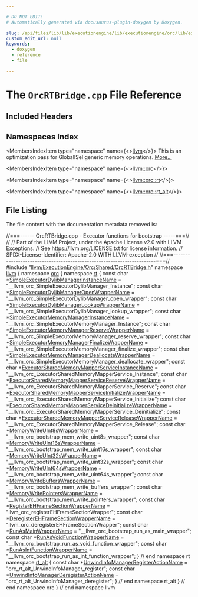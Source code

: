 ```yaml
---

# DO NOT EDIT!
# Automatically generated via docusaurus-plugin-doxygen by Doxygen.

slug: /api/files/lib/lib/executionengine/lib/executionengine/orc/lib/executionengine/orc/shared/orcrtbridge-cpp
custom_edit_url: null
keywords:
  - doxygen
  - reference
  - file

---
```





# The `OrcRTBridge.cpp` File Reference

<DoxygenPage pluginConfig={pluginConfig}>



## Included Headers

<IncludesList>
<IncludesListItem
  filePath="llvm/ExecutionEngine/Orc/Shared/OrcRTBridge.h"
  permalink="/docs/api/files/include/include/llvm/include/llvm/executionengine/include/llvm/executionengine/orc/include/llvm/executionengine/orc/shared/orcrtbridge-h"
  isLocal="true" />
</IncludesList>

## Namespaces Index

<MembersIndex>

<MembersIndexItem
  type="namespace"
  name={<><a href="/docs/api/namespaces/llvm">llvm</a></>}>
This is an optimization pass for GlobalISel generic memory operations. <a href="/docs/api/namespaces/llvm/#details">More...</a>
</MembersIndexItem>

<MembersIndexItem
  type="namespace"
  name={<><a href="/docs/api/namespaces/llvm/orc">llvm::orc</a></>}>
</MembersIndexItem>

<MembersIndexItem
  type="namespace"
  name={<><a href="/docs/api/namespaces/llvm/orc/rt">llvm::orc::rt</a></>}>
</MembersIndexItem>

<MembersIndexItem
  type="namespace"
  name={<><a href="/docs/api/namespaces/llvm/orc/rt-alt">llvm::orc::rt_alt</a></>}>
</MembersIndexItem>

</MembersIndex>


## File Listing

The file content with the documentation metadata removed is:

<ProgramListing>

<Link id="l00001" /><CodeLine lineNumber="1"><Highlight kind="comment">//===------ OrcRTBridge.cpp - Executor functions for bootstrap -----===//</Highlight><Highlight kind="normal"></Highlight></CodeLine>
<Link id="l00002" /><CodeLine lineNumber="2"><Highlight kind="normal"></Highlight><Highlight kind="comment">//</Highlight><Highlight kind="normal"></Highlight></CodeLine>
<Link id="l00003" /><CodeLine lineNumber="3"><Highlight kind="normal"></Highlight><Highlight kind="comment">// Part of the LLVM Project, under the Apache License v2.0 with LLVM Exceptions.</Highlight><Highlight kind="normal"></Highlight></CodeLine>
<Link id="l00004" /><CodeLine lineNumber="4"><Highlight kind="normal"></Highlight><Highlight kind="comment">// See https://llvm.org/LICENSE.txt for license information.</Highlight><Highlight kind="normal"></Highlight></CodeLine>
<Link id="l00005" /><CodeLine lineNumber="5"><Highlight kind="normal"></Highlight><Highlight kind="comment">// SPDX-License-Identifier: Apache-2.0 WITH LLVM-exception</Highlight><Highlight kind="normal"></Highlight></CodeLine>
<Link id="l00006" /><CodeLine lineNumber="6"><Highlight kind="normal"></Highlight><Highlight kind="comment">//</Highlight><Highlight kind="normal"></Highlight></CodeLine>
<Link id="l00007" /><CodeLine lineNumber="7"><Highlight kind="normal"></Highlight><Highlight kind="comment">//===----------------------------------------------------------------------===//</Highlight><Highlight kind="normal"></Highlight></CodeLine>
<Link id="l00008" /><CodeLine lineNumber="8"><Highlight kind="normal"></Highlight></CodeLine>
<Link id="l00009" /><CodeLine lineNumber="9"><Highlight kind="normal"></Highlight><Highlight kind="preprocessor">#include &quot;<a href="/docs/api/files/include/include/llvm/include/llvm/executionengine/include/llvm/executionengine/orc/include/llvm/executionengine/orc/shared/orcrtbridge-h">llvm/ExecutionEngine/Orc/Shared/OrcRTBridge.h</a>&quot;</Highlight><Highlight kind="normal"></Highlight></CodeLine>
<Link id="l00010" /><CodeLine lineNumber="10"><Highlight kind="normal"></Highlight></CodeLine>
<Link id="l00011" /><CodeLine lineNumber="11"><Highlight kind="normal"></Highlight><Highlight kind="keyword">namespace </Highlight><Highlight kind="normal"><a href="/docs/api/namespaces/llvm">llvm</a> &#123;</Highlight></CodeLine>
<Link id="l00012" /><CodeLine lineNumber="12"><Highlight kind="normal"></Highlight><Highlight kind="keyword">namespace </Highlight><Highlight kind="normal"><a href="/docs/api/namespaces/llvm/orc">orc</a> &#123;</Highlight></CodeLine>
<Link id="l00013" /><CodeLine lineNumber="13"><Highlight kind="normal"></Highlight><Highlight kind="keyword">namespace </Highlight><Highlight kind="normal"><a href="/docs/api/namespaces/llvm/orc/rt">rt</a> &#123;</Highlight></CodeLine>
<Link id="l00014" /><CodeLine lineNumber="14"><Highlight kind="normal"></Highlight></CodeLine>
<Link id="l00015" /><CodeLine lineNumber="15" lineLink="/docs/api/namespaces/llvm/orc/rt/#ae5000e68c40d7a033515b57676e2b59c"><Highlight kind="normal"></Highlight><Highlight kind="keyword">const</Highlight><Highlight kind="normal"> </Highlight><Highlight kind="keywordtype">char</Highlight><Highlight kind="normal"> &#42;<a href="/docs/api/namespaces/llvm/orc/rt/#ae5000e68c40d7a033515b57676e2b59c">SimpleExecutorDylibManagerInstanceName</a> =</Highlight></CodeLine>
<Link id="l00016" /><CodeLine lineNumber="16"><Highlight kind="normal">    </Highlight><Highlight kind="stringliteral">&quot;&#95;&#95;llvm&#95;orc&#95;SimpleExecutorDylibManager&#95;Instance&quot;</Highlight><Highlight kind="normal">;</Highlight></CodeLine>
<Link id="l00017" /><CodeLine lineNumber="17" lineLink="/docs/api/namespaces/llvm/orc/rt/#a86bb4954899f7b8d42b5c1efed3aff24"><Highlight kind="normal"></Highlight><Highlight kind="keyword">const</Highlight><Highlight kind="normal"> </Highlight><Highlight kind="keywordtype">char</Highlight><Highlight kind="normal"> &#42;<a href="/docs/api/namespaces/llvm/orc/rt/#a86bb4954899f7b8d42b5c1efed3aff24">SimpleExecutorDylibManagerOpenWrapperName</a> =</Highlight></CodeLine>
<Link id="l00018" /><CodeLine lineNumber="18"><Highlight kind="normal">    </Highlight><Highlight kind="stringliteral">&quot;&#95;&#95;llvm&#95;orc&#95;SimpleExecutorDylibManager&#95;open&#95;wrapper&quot;</Highlight><Highlight kind="normal">;</Highlight></CodeLine>
<Link id="l00019" /><CodeLine lineNumber="19" lineLink="/docs/api/namespaces/llvm/orc/rt/#a9dc7ccbe616e10eaa1e40ab3ef4e1cd0"><Highlight kind="normal"></Highlight><Highlight kind="keyword">const</Highlight><Highlight kind="normal"> </Highlight><Highlight kind="keywordtype">char</Highlight><Highlight kind="normal"> &#42;<a href="/docs/api/namespaces/llvm/orc/rt/#a9dc7ccbe616e10eaa1e40ab3ef4e1cd0">SimpleExecutorDylibManagerLookupWrapperName</a> =</Highlight></CodeLine>
<Link id="l00020" /><CodeLine lineNumber="20"><Highlight kind="normal">    </Highlight><Highlight kind="stringliteral">&quot;&#95;&#95;llvm&#95;orc&#95;SimpleExecutorDylibManager&#95;lookup&#95;wrapper&quot;</Highlight><Highlight kind="normal">;</Highlight></CodeLine>
<Link id="l00021" /><CodeLine lineNumber="21"><Highlight kind="normal"></Highlight></CodeLine>
<Link id="l00022" /><CodeLine lineNumber="22" lineLink="/docs/api/namespaces/llvm/orc/rt/#aefed2faa1885d142243754bc19726f68"><Highlight kind="normal"></Highlight><Highlight kind="keyword">const</Highlight><Highlight kind="normal"> </Highlight><Highlight kind="keywordtype">char</Highlight><Highlight kind="normal"> &#42;<a href="/docs/api/namespaces/llvm/orc/rt/#aefed2faa1885d142243754bc19726f68">SimpleExecutorMemoryManagerInstanceName</a> =</Highlight></CodeLine>
<Link id="l00023" /><CodeLine lineNumber="23"><Highlight kind="normal">    </Highlight><Highlight kind="stringliteral">&quot;&#95;&#95;llvm&#95;orc&#95;SimpleExecutorMemoryManager&#95;Instance&quot;</Highlight><Highlight kind="normal">;</Highlight></CodeLine>
<Link id="l00024" /><CodeLine lineNumber="24" lineLink="/docs/api/namespaces/llvm/orc/rt/#a75e31b039e3f8f9d74a5ecc9fc4445e9"><Highlight kind="normal"></Highlight><Highlight kind="keyword">const</Highlight><Highlight kind="normal"> </Highlight><Highlight kind="keywordtype">char</Highlight><Highlight kind="normal"> &#42;<a href="/docs/api/namespaces/llvm/orc/rt/#a75e31b039e3f8f9d74a5ecc9fc4445e9">SimpleExecutorMemoryManagerReserveWrapperName</a> =</Highlight></CodeLine>
<Link id="l00025" /><CodeLine lineNumber="25"><Highlight kind="normal">    </Highlight><Highlight kind="stringliteral">&quot;&#95;&#95;llvm&#95;orc&#95;SimpleExecutorMemoryManager&#95;reserve&#95;wrapper&quot;</Highlight><Highlight kind="normal">;</Highlight></CodeLine>
<Link id="l00026" /><CodeLine lineNumber="26" lineLink="/docs/api/namespaces/llvm/orc/rt/#a1386745ca3127ba6afbb98a00984da28"><Highlight kind="normal"></Highlight><Highlight kind="keyword">const</Highlight><Highlight kind="normal"> </Highlight><Highlight kind="keywordtype">char</Highlight><Highlight kind="normal"> &#42;<a href="/docs/api/namespaces/llvm/orc/rt/#a1386745ca3127ba6afbb98a00984da28">SimpleExecutorMemoryManagerFinalizeWrapperName</a> =</Highlight></CodeLine>
<Link id="l00027" /><CodeLine lineNumber="27"><Highlight kind="normal">    </Highlight><Highlight kind="stringliteral">&quot;&#95;&#95;llvm&#95;orc&#95;SimpleExecutorMemoryManager&#95;finalize&#95;wrapper&quot;</Highlight><Highlight kind="normal">;</Highlight></CodeLine>
<Link id="l00028" /><CodeLine lineNumber="28" lineLink="/docs/api/namespaces/llvm/orc/rt/#a66900c0d1cb7093763fdf126c66fb770"><Highlight kind="normal"></Highlight><Highlight kind="keyword">const</Highlight><Highlight kind="normal"> </Highlight><Highlight kind="keywordtype">char</Highlight><Highlight kind="normal"> &#42;<a href="/docs/api/namespaces/llvm/orc/rt/#a66900c0d1cb7093763fdf126c66fb770">SimpleExecutorMemoryManagerDeallocateWrapperName</a> =</Highlight></CodeLine>
<Link id="l00029" /><CodeLine lineNumber="29"><Highlight kind="normal">    </Highlight><Highlight kind="stringliteral">&quot;&#95;&#95;llvm&#95;orc&#95;SimpleExecutorMemoryManager&#95;deallocate&#95;wrapper&quot;</Highlight><Highlight kind="normal">;</Highlight></CodeLine>
<Link id="l00030" /><CodeLine lineNumber="30"><Highlight kind="normal"></Highlight></CodeLine>
<Link id="l00031" /><CodeLine lineNumber="31" lineLink="/docs/api/namespaces/llvm/orc/rt/#a37bd244700f67073b1a7fd36d4b0c6df"><Highlight kind="normal"></Highlight><Highlight kind="keyword">const</Highlight><Highlight kind="normal"> </Highlight><Highlight kind="keywordtype">char</Highlight><Highlight kind="normal"> &#42;<a href="/docs/api/namespaces/llvm/orc/rt/#a37bd244700f67073b1a7fd36d4b0c6df">ExecutorSharedMemoryMapperServiceInstanceName</a> =</Highlight></CodeLine>
<Link id="l00032" /><CodeLine lineNumber="32"><Highlight kind="normal">    </Highlight><Highlight kind="stringliteral">&quot;&#95;&#95;llvm&#95;orc&#95;ExecutorSharedMemoryMapperService&#95;Instance&quot;</Highlight><Highlight kind="normal">;</Highlight></CodeLine>
<Link id="l00033" /><CodeLine lineNumber="33" lineLink="/docs/api/namespaces/llvm/orc/rt/#a7496ff8990f2e5591c5b891e8f674e9e"><Highlight kind="normal"></Highlight><Highlight kind="keyword">const</Highlight><Highlight kind="normal"> </Highlight><Highlight kind="keywordtype">char</Highlight><Highlight kind="normal"> &#42;<a href="/docs/api/namespaces/llvm/orc/rt/#a7496ff8990f2e5591c5b891e8f674e9e">ExecutorSharedMemoryMapperServiceReserveWrapperName</a> =</Highlight></CodeLine>
<Link id="l00034" /><CodeLine lineNumber="34"><Highlight kind="normal">    </Highlight><Highlight kind="stringliteral">&quot;&#95;&#95;llvm&#95;orc&#95;ExecutorSharedMemoryMapperService&#95;Reserve&quot;</Highlight><Highlight kind="normal">;</Highlight></CodeLine>
<Link id="l00035" /><CodeLine lineNumber="35" lineLink="/docs/api/namespaces/llvm/orc/rt/#af79a01251b80e17a178dd67316d2c3f0"><Highlight kind="normal"></Highlight><Highlight kind="keyword">const</Highlight><Highlight kind="normal"> </Highlight><Highlight kind="keywordtype">char</Highlight><Highlight kind="normal"> &#42;<a href="/docs/api/namespaces/llvm/orc/rt/#af79a01251b80e17a178dd67316d2c3f0">ExecutorSharedMemoryMapperServiceInitializeWrapperName</a> =</Highlight></CodeLine>
<Link id="l00036" /><CodeLine lineNumber="36"><Highlight kind="normal">    </Highlight><Highlight kind="stringliteral">&quot;&#95;&#95;llvm&#95;orc&#95;ExecutorSharedMemoryMapperService&#95;Initialize&quot;</Highlight><Highlight kind="normal">;</Highlight></CodeLine>
<Link id="l00037" /><CodeLine lineNumber="37" lineLink="/docs/api/namespaces/llvm/orc/rt/#a98730faf23f94a2a4e52ea58da0af591"><Highlight kind="normal"></Highlight><Highlight kind="keyword">const</Highlight><Highlight kind="normal"> </Highlight><Highlight kind="keywordtype">char</Highlight><Highlight kind="normal"> &#42;<a href="/docs/api/namespaces/llvm/orc/rt/#a98730faf23f94a2a4e52ea58da0af591">ExecutorSharedMemoryMapperServiceDeinitializeWrapperName</a> =</Highlight></CodeLine>
<Link id="l00038" /><CodeLine lineNumber="38"><Highlight kind="normal">    </Highlight><Highlight kind="stringliteral">&quot;&#95;&#95;llvm&#95;orc&#95;ExecutorSharedMemoryMapperService&#95;Deinitialize&quot;</Highlight><Highlight kind="normal">;</Highlight></CodeLine>
<Link id="l00039" /><CodeLine lineNumber="39" lineLink="/docs/api/namespaces/llvm/orc/rt/#a9e9a0ddd7ddd135851d649fb8234373b"><Highlight kind="normal"></Highlight><Highlight kind="keyword">const</Highlight><Highlight kind="normal"> </Highlight><Highlight kind="keywordtype">char</Highlight><Highlight kind="normal"> &#42;<a href="/docs/api/namespaces/llvm/orc/rt/#a9e9a0ddd7ddd135851d649fb8234373b">ExecutorSharedMemoryMapperServiceReleaseWrapperName</a> =</Highlight></CodeLine>
<Link id="l00040" /><CodeLine lineNumber="40"><Highlight kind="normal">    </Highlight><Highlight kind="stringliteral">&quot;&#95;&#95;llvm&#95;orc&#95;ExecutorSharedMemoryMapperService&#95;Release&quot;</Highlight><Highlight kind="normal">;</Highlight></CodeLine>
<Link id="l00041" /><CodeLine lineNumber="41"><Highlight kind="normal"></Highlight></CodeLine>
<Link id="l00042" /><CodeLine lineNumber="42" lineLink="/docs/api/namespaces/llvm/orc/rt/#aa7198652f85526109e77300b9b67f559"><Highlight kind="normal"></Highlight><Highlight kind="keyword">const</Highlight><Highlight kind="normal"> </Highlight><Highlight kind="keywordtype">char</Highlight><Highlight kind="normal"> &#42;<a href="/docs/api/namespaces/llvm/orc/rt/#aa7198652f85526109e77300b9b67f559">MemoryWriteUInt8sWrapperName</a> =</Highlight></CodeLine>
<Link id="l00043" /><CodeLine lineNumber="43"><Highlight kind="normal">    </Highlight><Highlight kind="stringliteral">&quot;&#95;&#95;llvm&#95;orc&#95;bootstrap&#95;mem&#95;write&#95;uint8s&#95;wrapper&quot;</Highlight><Highlight kind="normal">;</Highlight></CodeLine>
<Link id="l00044" /><CodeLine lineNumber="44" lineLink="/docs/api/namespaces/llvm/orc/rt/#a16a7b80a8e73315cd597145aa582492f"><Highlight kind="normal"></Highlight><Highlight kind="keyword">const</Highlight><Highlight kind="normal"> </Highlight><Highlight kind="keywordtype">char</Highlight><Highlight kind="normal"> &#42;<a href="/docs/api/namespaces/llvm/orc/rt/#a16a7b80a8e73315cd597145aa582492f">MemoryWriteUInt16sWrapperName</a> =</Highlight></CodeLine>
<Link id="l00045" /><CodeLine lineNumber="45"><Highlight kind="normal">    </Highlight><Highlight kind="stringliteral">&quot;&#95;&#95;llvm&#95;orc&#95;bootstrap&#95;mem&#95;write&#95;uint16s&#95;wrapper&quot;</Highlight><Highlight kind="normal">;</Highlight></CodeLine>
<Link id="l00046" /><CodeLine lineNumber="46" lineLink="/docs/api/namespaces/llvm/orc/rt/#ab1a53cab0630ca7f22bc6c2074fc5be8"><Highlight kind="normal"></Highlight><Highlight kind="keyword">const</Highlight><Highlight kind="normal"> </Highlight><Highlight kind="keywordtype">char</Highlight><Highlight kind="normal"> &#42;<a href="/docs/api/namespaces/llvm/orc/rt/#ab1a53cab0630ca7f22bc6c2074fc5be8">MemoryWriteUInt32sWrapperName</a> =</Highlight></CodeLine>
<Link id="l00047" /><CodeLine lineNumber="47"><Highlight kind="normal">    </Highlight><Highlight kind="stringliteral">&quot;&#95;&#95;llvm&#95;orc&#95;bootstrap&#95;mem&#95;write&#95;uint32s&#95;wrapper&quot;</Highlight><Highlight kind="normal">;</Highlight></CodeLine>
<Link id="l00048" /><CodeLine lineNumber="48" lineLink="/docs/api/namespaces/llvm/orc/rt/#aa48f07bac1a7bc98ef719170b0ebb6b9"><Highlight kind="normal"></Highlight><Highlight kind="keyword">const</Highlight><Highlight kind="normal"> </Highlight><Highlight kind="keywordtype">char</Highlight><Highlight kind="normal"> &#42;<a href="/docs/api/namespaces/llvm/orc/rt/#aa48f07bac1a7bc98ef719170b0ebb6b9">MemoryWriteUInt64sWrapperName</a> =</Highlight></CodeLine>
<Link id="l00049" /><CodeLine lineNumber="49"><Highlight kind="normal">    </Highlight><Highlight kind="stringliteral">&quot;&#95;&#95;llvm&#95;orc&#95;bootstrap&#95;mem&#95;write&#95;uint64s&#95;wrapper&quot;</Highlight><Highlight kind="normal">;</Highlight></CodeLine>
<Link id="l00050" /><CodeLine lineNumber="50" lineLink="/docs/api/namespaces/llvm/orc/rt/#aca94690d0b8e760f473aab2fa27d5c23"><Highlight kind="normal"></Highlight><Highlight kind="keyword">const</Highlight><Highlight kind="normal"> </Highlight><Highlight kind="keywordtype">char</Highlight><Highlight kind="normal"> &#42;<a href="/docs/api/namespaces/llvm/orc/rt/#aca94690d0b8e760f473aab2fa27d5c23">MemoryWriteBuffersWrapperName</a> =</Highlight></CodeLine>
<Link id="l00051" /><CodeLine lineNumber="51"><Highlight kind="normal">    </Highlight><Highlight kind="stringliteral">&quot;&#95;&#95;llvm&#95;orc&#95;bootstrap&#95;mem&#95;write&#95;buffers&#95;wrapper&quot;</Highlight><Highlight kind="normal">;</Highlight></CodeLine>
<Link id="l00052" /><CodeLine lineNumber="52" lineLink="/docs/api/namespaces/llvm/orc/rt/#aa89935ea06c8efbd5b88cc51afd4d38f"><Highlight kind="normal"></Highlight><Highlight kind="keyword">const</Highlight><Highlight kind="normal"> </Highlight><Highlight kind="keywordtype">char</Highlight><Highlight kind="normal"> &#42;<a href="/docs/api/namespaces/llvm/orc/rt/#aa89935ea06c8efbd5b88cc51afd4d38f">MemoryWritePointersWrapperName</a> =</Highlight></CodeLine>
<Link id="l00053" /><CodeLine lineNumber="53"><Highlight kind="normal">    </Highlight><Highlight kind="stringliteral">&quot;&#95;&#95;llvm&#95;orc&#95;bootstrap&#95;mem&#95;write&#95;pointers&#95;wrapper&quot;</Highlight><Highlight kind="normal">;</Highlight></CodeLine>
<Link id="l00054" /><CodeLine lineNumber="54"><Highlight kind="normal"></Highlight></CodeLine>
<Link id="l00055" /><CodeLine lineNumber="55" lineLink="/docs/api/namespaces/llvm/orc/rt/#a708d9b5b8008550fc5bcbda4264b33fe"><Highlight kind="normal"></Highlight><Highlight kind="keyword">const</Highlight><Highlight kind="normal"> </Highlight><Highlight kind="keywordtype">char</Highlight><Highlight kind="normal"> &#42;<a href="/docs/api/namespaces/llvm/orc/rt/#a708d9b5b8008550fc5bcbda4264b33fe">RegisterEHFrameSectionWrapperName</a> =</Highlight></CodeLine>
<Link id="l00056" /><CodeLine lineNumber="56"><Highlight kind="normal">    </Highlight><Highlight kind="stringliteral">&quot;llvm&#95;orc&#95;registerEHFrameSectionWrapper&quot;</Highlight><Highlight kind="normal">;</Highlight></CodeLine>
<Link id="l00057" /><CodeLine lineNumber="57" lineLink="/docs/api/namespaces/llvm/orc/rt/#a68f498b849914201972f86b5bbcb41a9"><Highlight kind="normal"></Highlight><Highlight kind="keyword">const</Highlight><Highlight kind="normal"> </Highlight><Highlight kind="keywordtype">char</Highlight><Highlight kind="normal"> &#42;<a href="/docs/api/namespaces/llvm/orc/rt/#a68f498b849914201972f86b5bbcb41a9">DeregisterEHFrameSectionWrapperName</a> =</Highlight></CodeLine>
<Link id="l00058" /><CodeLine lineNumber="58"><Highlight kind="normal">    </Highlight><Highlight kind="stringliteral">&quot;llvm&#95;orc&#95;deregisterEHFrameSectionWrapper&quot;</Highlight><Highlight kind="normal">;</Highlight></CodeLine>
<Link id="l00059" /><CodeLine lineNumber="59"><Highlight kind="normal"></Highlight></CodeLine>
<Link id="l00060" /><CodeLine lineNumber="60" lineLink="/docs/api/namespaces/llvm/orc/rt/#ae0d022df65cef8fec8bc53d39f9d918a"><Highlight kind="normal"></Highlight><Highlight kind="keyword">const</Highlight><Highlight kind="normal"> </Highlight><Highlight kind="keywordtype">char</Highlight><Highlight kind="normal"> &#42;<a href="/docs/api/namespaces/llvm/orc/rt/#ae0d022df65cef8fec8bc53d39f9d918a">RunAsMainWrapperName</a> = </Highlight><Highlight kind="stringliteral">&quot;&#95;&#95;llvm&#95;orc&#95;bootstrap&#95;run&#95;as&#95;main&#95;wrapper&quot;</Highlight><Highlight kind="normal">;</Highlight></CodeLine>
<Link id="l00061" /><CodeLine lineNumber="61" lineLink="/docs/api/namespaces/llvm/orc/rt/#ac46df3c9953b16c7deb29b22d05bd6db"><Highlight kind="normal"></Highlight><Highlight kind="keyword">const</Highlight><Highlight kind="normal"> </Highlight><Highlight kind="keywordtype">char</Highlight><Highlight kind="normal"> &#42;<a href="/docs/api/namespaces/llvm/orc/rt/#ac46df3c9953b16c7deb29b22d05bd6db">RunAsVoidFunctionWrapperName</a> =</Highlight></CodeLine>
<Link id="l00062" /><CodeLine lineNumber="62"><Highlight kind="normal">    </Highlight><Highlight kind="stringliteral">&quot;&#95;&#95;llvm&#95;orc&#95;bootstrap&#95;run&#95;as&#95;void&#95;function&#95;wrapper&quot;</Highlight><Highlight kind="normal">;</Highlight></CodeLine>
<Link id="l00063" /><CodeLine lineNumber="63" lineLink="/docs/api/namespaces/llvm/orc/rt/#a29f1789497f8bff6fa2ff287fc252d0a"><Highlight kind="normal"></Highlight><Highlight kind="keyword">const</Highlight><Highlight kind="normal"> </Highlight><Highlight kind="keywordtype">char</Highlight><Highlight kind="normal"> &#42;<a href="/docs/api/namespaces/llvm/orc/rt/#a29f1789497f8bff6fa2ff287fc252d0a">RunAsIntFunctionWrapperName</a> =</Highlight></CodeLine>
<Link id="l00064" /><CodeLine lineNumber="64"><Highlight kind="normal">    </Highlight><Highlight kind="stringliteral">&quot;&#95;&#95;llvm&#95;orc&#95;bootstrap&#95;run&#95;as&#95;int&#95;function&#95;wrapper&quot;</Highlight><Highlight kind="normal">;</Highlight></CodeLine>
<Link id="l00065" /><CodeLine lineNumber="65"><Highlight kind="normal"></Highlight></CodeLine>
<Link id="l00066" /><CodeLine lineNumber="66"><Highlight kind="normal">&#125; </Highlight><Highlight kind="comment">// end namespace rt</Highlight><Highlight kind="normal"></Highlight></CodeLine>
<Link id="l00067" /><CodeLine lineNumber="67"><Highlight kind="normal"></Highlight><Highlight kind="keyword">namespace </Highlight><Highlight kind="normal"><a href="/docs/api/namespaces/llvm/orc/rt-alt">rt&#95;alt</a> &#123;</Highlight></CodeLine>
<Link id="l00068" /><CodeLine lineNumber="68" lineLink="/docs/api/namespaces/llvm/orc/rt-alt/#a7f3a9b9ae915debaec6c11b4ef8bf5df"><Highlight kind="normal"></Highlight><Highlight kind="keyword">const</Highlight><Highlight kind="normal"> </Highlight><Highlight kind="keywordtype">char</Highlight><Highlight kind="normal"> &#42;<a href="/docs/api/namespaces/llvm/orc/rt-alt/#a7f3a9b9ae915debaec6c11b4ef8bf5df">UnwindInfoManagerRegisterActionName</a> =</Highlight></CodeLine>
<Link id="l00069" /><CodeLine lineNumber="69"><Highlight kind="normal">    </Highlight><Highlight kind="stringliteral">&quot;orc&#95;rt&#95;alt&#95;UnwindInfoManager&#95;register&quot;</Highlight><Highlight kind="normal">;</Highlight></CodeLine>
<Link id="l00070" /><CodeLine lineNumber="70" lineLink="/docs/api/namespaces/llvm/orc/rt-alt/#a11e6b5673a2ef4f15613d83b000dea48"><Highlight kind="normal"></Highlight><Highlight kind="keyword">const</Highlight><Highlight kind="normal"> </Highlight><Highlight kind="keywordtype">char</Highlight><Highlight kind="normal"> &#42;<a href="/docs/api/namespaces/llvm/orc/rt-alt/#a11e6b5673a2ef4f15613d83b000dea48">UnwindInfoManagerDeregisterActionName</a> =</Highlight></CodeLine>
<Link id="l00071" /><CodeLine lineNumber="71"><Highlight kind="normal">    </Highlight><Highlight kind="stringliteral">&quot;orc&#95;rt&#95;alt&#95;UnwindInfoManager&#95;deregister&quot;</Highlight><Highlight kind="normal">;</Highlight></CodeLine>
<Link id="l00072" /><CodeLine lineNumber="72"><Highlight kind="normal">&#125; </Highlight><Highlight kind="comment">// end namespace rt&#95;alt</Highlight><Highlight kind="normal"></Highlight></CodeLine>
<Link id="l00073" /><CodeLine lineNumber="73"><Highlight kind="normal">&#125; </Highlight><Highlight kind="comment">// end namespace orc</Highlight><Highlight kind="normal"></Highlight></CodeLine>
<Link id="l00074" /><CodeLine lineNumber="74"><Highlight kind="normal">&#125; </Highlight><Highlight kind="comment">// end namespace llvm</Highlight><Highlight kind="normal"></Highlight></CodeLine>

</ProgramListing>


</DoxygenPage>
